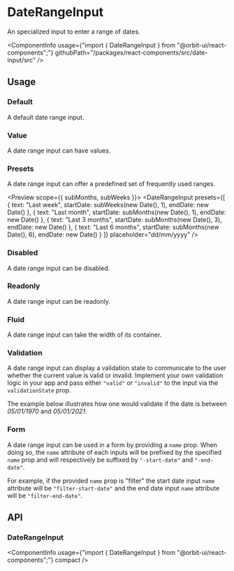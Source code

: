 
<Meta
    title="Components/DateRangeInput"
    id="date-range-input"
/>

# DateRangeInput

<Tagline>An specialized input to enter a range of dates.</Tagline>

<ComponentInfo
    usage={"import { DateRangeInput } from \"@orbit-ui/react-components\";"}
    githubPath="/packages/react-components/src/date-input/src"
/>

## Usage

### Default

A default date range input.

<Preview>
    <Story name="default">
        <DateRangeInput placeholder="dd/mm/yyyy" />
    </Story>
</Preview>

### Value

A date range input can have values.

<Preview>
    <Story name="value">
        <DateRangeInput defaultStartDate={new Date(1970, 0, 5)} defaultEndDate={new Date(2021, 0, 5)} placeholder="dd/mm/yyyy" />
    </Story>
</Preview>

### Presets

A date range input can offer a predefined set of frequently used ranges.

<Preview scope={{ subMonths, subWeeks }}>
    <Story name="presets">
        <DateRangeInput
            presets={[
                { text: "Last week", startDate: subWeeks(new Date(), 1), endDate: new Date() },
                { text: "Last month", startDate: subMonths(new Date(), 1), endDate: new Date() },
                { text: "Last 3 months", startDate: subMonths(new Date(), 3), endDate: new Date() },
                { text: "Last 6 months", startDate: subMonths(new Date(), 6), endDate: new Date() }
            ]}
            placeholder="dd/mm/yyyy"
        />
    </Story>
</Preview>

### Disabled

A date range input can be disabled.

<Preview>
    <Story name="disabled">
        <DateRangeInput disabled placeholder="dd/mm/yyyy" />
    </Story>
</Preview>

### Readonly

A date range input can be readonly.

<Preview>
    <Story name="readonly">
        <DateRangeInput readOnly placeholder="dd/mm/yyyy" />
    </Story>
</Preview>

### Fluid

A date range input can take the width of its container.

<Preview>
    <Story name="fluid">
        <DateRangeInput fluid placeholder="dd/mm/yyyy" />
    </Story>
</Preview>

### Validation

A date range input can display a validation state to communicate to the user whether the current value is valid or invalid. Implement your own validation logic in your app and pass either `"valid"` or `"invalid"` to the input via the `validationState` prop.

The example below illustrates how one would validate if the date is between *05/01/1970* and *05/01/2021*.

<Preview filePath="/date-input/docs/DateRangeValidation" />

### Form

A date range input can be used in a form by providing a `name` prop. When doing so, the `name` attribute of each inputs will be prefixed by the specified `name` prop and will respectively be suffixed by `"-start-date"` and `"-end-date"`.

For example, if the provided `name` prop is "filter" the start date input `name` attribute will be `"filter-start-date"` and the end date input `name` attribute will be `"filter-end-date"`.

<Preview>
    <Story name="form">
        <form>
            <DateRangeInput name="filter" placeholder="dd/mm/yyyy" />
        </form>
    </Story>
</Preview>

## API

### DateRangeInput

<ComponentInfo
    usage={"import { DateRangeInput } from \"@orbit-ui/react-components\";"}
    compact
/>

<ArgsTable of={InnerDateRangeInput} />
